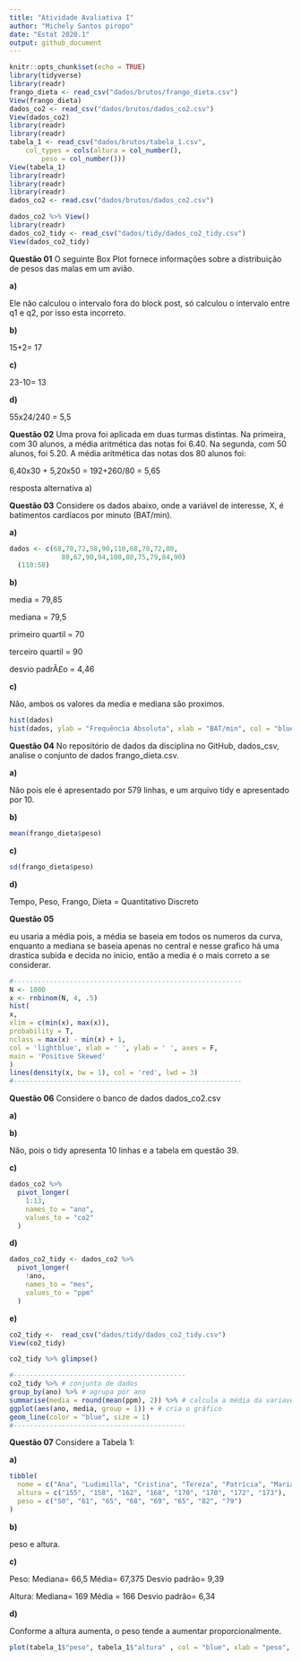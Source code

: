 ```yaml
---
title: "Atividade Avaliativa I"
author: "Michely Santos piropo"
date: "Estat 2020.1"
output: github_document
---
```


```r
knitr::opts_chunk$set(echo = TRUE)
library(tidyverse)
library(readr)
frango_dieta <- read_csv("dados/brutos/frango_dieta.csv")
View(frango_dieta)
dados_co2 <- read_csv("dados/brutos/dados_co2.csv")
View(dados_co2)
library(readr)
library(readr)
tabela_1 <- read_csv("dados/brutos/tabela_1.csv", 
    col_types = cols(altura = col_number(), 
        peso = col_number()))
View(tabela_1)
library(readr)
library(readr)
library(readr)
dados_co2 <- read.csv("dados/brutos/dados_co2.csv")

dados_co2 %>% View()
library(readr)
dados_co2_tidy <- read_csv("dados/tidy/dados_co2_tidy.csv")
View(dados_co2_tidy)

```

**Questão 01** 
O seguinte Box Plot fornece informações sobre a distribuição de pesos das malas em um avião.

**a)** 

Ele não calculou o intervalo fora do block post, só calculou o intervalo entre q1 e q2, por isso esta incorreto.

**b)** 

15+2= 17

**c)** 

23-10= 13

**d)** 

55x24/240 = 5,5

**Questão 02** 
Uma prova foi aplicada em duas turmas distintas. Na primeira, com 30 alunos, a média aritmética das notas foi
6.40. Na segunda, com 50 alunos, foi 5.20. A média aritmética das notas dos 80 alunos foi:

6,40x30 + 5,20x50 = 192+260/80 = 5,65

resposta alternativa a)

**Questão 03** 
Considere os dados abaixo, onde a variável de interesse, X, é batimentos cardíacos por minuto (BAT/min).

**a)** 

```r
dados <- c(68,70,72,58,90,110,68,70,72,80,
             80,67,90,94,100,80,75,79,84,90)
  (110:58)

```
**b)**
  
  media = 79,85
  
  mediana = 79,5
  
  primeiro quartil = 70
  
  terceiro quartil = 90
  
  desvio padrÃ£o = 4,46
  
**c)** 

Não, ambos os valores da media e mediana são proximos.

```r
hist(dados)
hist(dados, ylab = "Frequência Absoluta", xlab = "BAT/min", col = "blue",bolder = FALSE, main = "Batimentos Cardíacos")

```

**Questão 04** 
No repositório de dados da disciplina no GitHub, dados_csv, analise o conjunto de dados frango_dieta.csv.

**a)** 

Não pois ele é apresentado por 579 linhas, e um arquivo tidy e apresentado por 10.

**b)**

```r
mean(frango_dieta$peso)
```

**c)** 

```r
sd(frango_dieta$peso)
```

**d)**

Tempo, Peso, Frango, Dieta = Quantitativo Discreto

**Questão 05** 

eu usaria a média pois, a média se baseia em todos os numeros da curva, enquanto a mediana se baseia apenas no central e nesse grafico há uma drastica subida e decida no inicio, então a media é o mais correto a se considerar.


```r
#---------------------------------------------------------
N <- 1000
x <- rnbinom(N, 4, .5)
hist(
x,
xlim = c(min(x), max(x)),
probability = T,
nclass = max(x) - min(x) + 1,
col = 'lightblue', xlab = ' ', ylab = ' ', axes = F,
main = 'Positive Skewed'
)
lines(density(x, bw = 1), col = 'red', lwd = 3)
#---------------------------------------------------------

```
**Questão 06** Considere o banco de dados dados_co2.csv

**a)** 

**b)**

Não, pois o tidy apresenta 10 linhas e a tabela em questão 39.

**c)** 

```r
dados_co2 %>%                
  pivot_longer(
    1:13,                
    names_to = "ano",    
    values_to = "co2" 
  )

```

**d)**

```r
dados_co2_tidy <- dados_co2 %>%  
  pivot_longer(
    !ano,
    names_to = "mes",
    values_to = "ppm"
  )
```

**e)**

```r
co2_tidy <-  read_csv("dados/tidy/dados_co2_tidy.csv")
View(co2_tidy)

co2_tidy %>% glimpse()

```


```r
#-------------------------------------------
co2_tidy %>% # conjunto de dados
group_by(ano) %>% # agrupa por ano
summarise(media = round(mean(ppm), 2)) %>% # calcula a média da variavel ppm em cada grupo
ggplot(aes(ano, media, group = 1)) + # cria o gráfico
geom_line(color = "blue", size = 1)
#-------------------------------------------
```

**Questão 07** Considere a Tabela 1: 

**a)**

```r
tibble(
  nome = c("Ana", "Ludimilla", "Cristina", "Tereza", "Patrícia", "Mariana", "Ana Paula", "Dirce"),
  altura = c("155", "158", "162", "168", "170", "170", "172", "173"),
  peso = c("50", "61", "65", "68", "69", "65", "82", "79")
)
```

**b)**

peso e altura.

**c)**

Peso:
Mediana= 66,5
Média= 67,375
Desvio padrão= 9,39

Altura:
Mediana= 169 
Média = 166
Desvio padrão= 6,34

**d)** 

Conforme a altura aumenta, o peso tende a aumentar proporcionalmente.

```r
plot(tabela_1$"peso", tabela_1$"altura" , col = "blue", xlab = "peso", ylab = "altura", main = "tabela 1")
```

